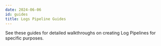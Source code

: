 ```yaml
---
date: 2024-06-06
id: guides
title: Logs Pipeline Guides
---
```

See these guides for detailed walkthroughs on creating Log Pipelines for specific purposes.




<DocCardContainer>

<DocCard
    title="📄️ Parse JSON Logs"
    description="Parse JSON logs with Pipelines..."
    href="/docs/logs-pipelines/guides/json/"
/>

<DocCard
    title="📄️ Parse Trace Information"
    description="Parse Trace Information for your Logs..."
    href="/docs/logs-pipelines/guides/trace/"
/>

</DocCardContainer>
